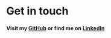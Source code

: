 # Get in touch

#### Visit my [GitHub](https://github.com/fanoromani) or find me on [LinkedIn](https://www.linkedin.com/in/fanoromani)

